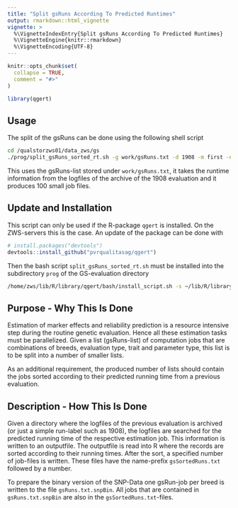 ```yaml
---
title: "Split gsRuns According To Predicted Runtimes"
output: rmarkdown::html_vignette
vignette: >
  %\VignetteIndexEntry{Split gsRuns According To Predicted Runtimes}
  %\VignetteEngine{knitr::rmarkdown}
  %\VignetteEncoding{UTF-8}
---
```


```r
knitr::opts_chunk$set(
  collapse = TRUE,
  comment = "#>"
)
```

```r
library(qgert)
```

## Usage
The split of the gsRuns can be done using the following shell script

```bash
cd /qualstorzws01/data_zws/gs
./prog/split_gsRuns_sorted_rt.sh -g work/gsRuns.txt -d 1908 -m first -n 100
```

This uses the gsRuns-list stored under `work/gsRuns.txt`, it takes the runtime information from the logfiles of the archive of the 1908 evaluation and it produces 100 small job files.


## Update and Installation
This script can only be used if the R-package `qgert` is installed. On the ZWS-servers this is the case. An update of the package can be done with

```r
# install.packages("devtools")
devtools::install_github("pvrqualitasag/qgert")
```

Then the bash script `split_gsRuns_sorted_rt.sh` must be installed into the subdirectory `prog` of the GS-evaluation directory

```bash
/home/zws/lib/R/library/qgert/bash/install_script.sh -s ~/lib/R/library/qgert/bash/split_gsRuns_sorted_rt.sh -t /qualstorzws01/data_zws/gs/prog
```



## Purpose - Why This Is Done
Estimation of marker effects and reliability prediction is a resource intensive step during the routine genetic evaluation. Hence all these estimation tasks must be parallelized. Given a list (gsRuns-list) of computation jobs that are combinations of breeds, evaluation type, trait and parameter type, this list is to be split into a number of smaller lists. 

As an additional requirement, the produced number of lists should contain the jobs sorted according to their predicted running time from a previous evaluation.


## Description - How This Is Done
Given a directory where the logfiles of the previous evaluation is archived (or just a simple run-label such as 1908), the logfiles are searched for the predicted running time of the respective estimation job. This information is written to an outputfile. The outputfile is read into R where the records are sorted according to their running times. After the sort, a specified number of job-files is written. These files have the name-prefix `gsSortedRuns.txt` followed by a number. 

To prepare the binary version of the SNP-Data one gsRun-job per breed is written to the file `gsRuns.txt.snpBin`. All jobs that are contained in `gsRuns.txt.snpBin` are also in the `gsSortedRuns.txt`-files. 
